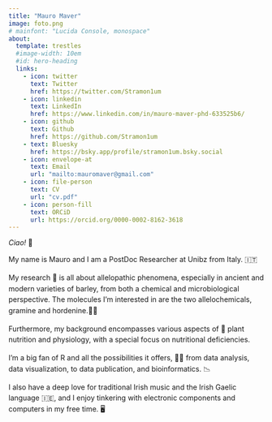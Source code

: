 ```yaml
---
title: "Mauro Maver"
image: foto.png
# mainfont: "Lucida Console, monospace"
about:
  template: trestles
  #image-width: 10em 
  #id: hero-heading
  links:
    - icon: twitter
      text: Twitter
      href: https://twitter.com/Stramon1um
    - icon: linkedin
      text: LinkedIn
      href: https://www.linkedin.com/in/mauro-maver-phd-633525b6/
    - icon: github
      text: Github
      href: https://github.com/Stramon1um
    - text: Bluesky
      href: https://bsky.app/profile/stramon1um.bsky.social
    - icon: envelope-at
      text: Email
      url: "mailto:mauromaver@gmail.com"
    - icon: file-person
      text: CV
      url: "cv.pdf"
    - icon: person-fill 
      text: ORCiD
      url: https://orcid.org/0000-0002-8162-3618
---
```


<!-- :::{.column-page} -->

*Ciao!* 👋

::: {.style style="text-align:left;line-height:155%"}

My name is Mauro and I am a PostDoc Researcher at Unibz from Italy. 🇮🇹

My research 🧪 is all about allelopathic phenomena, especially in ancient and modern varieties of barley, from both a chemical and microbiological perspective. The molecules I'm interested in are the two allelochemicals, gramine and hordenine.👨‍🔬

Furthermore, my background encompasses various aspects of 🌱 plant nutrition and physiology, with a special focus on nutritional deficiencies.

I'm a big fan of R and all the possibilities it offers, 🧑‍💻 from data analysis, data visualization, to data publication, and bioinformatics. 📉

I also have a deep love for traditional Irish music and the Irish Gaelic language 🇮🇪, and I enjoy tinkering with electronic components and computers in my free time. 🖥️

:::